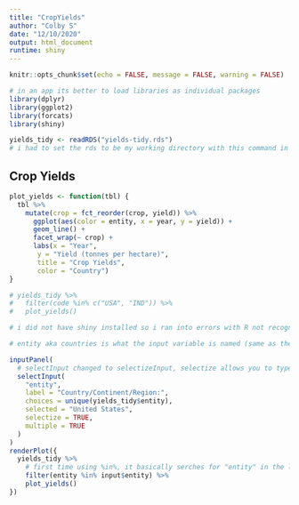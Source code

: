 ```yaml
---
title: "CropYields"
author: "Colby S"
date: "12/10/2020"
output: html_document
runtime: shiny
---
```


```r
knitr::opts_chunk$set(echo = FALSE, message = FALSE, warning = FALSE)
```

```r
# in an app its better to load libraries as individual packages
library(dplyr)
library(ggplot2)
library(forcats)
library(shiny)

yields_tidy <- readRDS("yields-tidy.rds")
# i had to set the rds to be my working directory with this command in console : setwd("crop-yields-shiny")
```


## Crop Yields

```r

plot_yields <- function(tbl) {
  tbl %>%
    mutate(crop = fct_reorder(crop, yield)) %>%
      ggplot(aes(color = entity, x = year, y = yield)) +
      geom_line() +
      facet_wrap(~ crop) +
      labs(x = "Year",
       y = "Yield (tonnes per hectare)",
       title = "Crop Yields",
       color = "Country")
}

# yields_tidy %>%
#   filter(code %in% c("USA", "IND")) %>%
#   plot_yields()

```

```r

# i did not have shiny installed so i ran into errors with R not recognizing inputPanel function lol

# entity aka countries is what the input variable is named (same as the variable name in the dataset), label is just what text will appear above the interface, there is a selection box that allows one to select a country from a list of unique contries, by default USA is selected

inputPanel(
  # selectInput changed to selectizeInput, selectize allows you to type input and narrows down the selectable options based on your text
  selectInput(
    "entity",
    label = "Country/Continent/Region:",
    choices = unique(yields_tidy$entity),
    selected = "United States",
    selectize = TRUE,
    multiple = TRUE
  )
)
renderPlot({
  yields_tidy %>%
    # first time using %in%, it basically serches for "entity" in the list "input$entity" 
    filter(entity %in% input$entity) %>%
    plot_yields()
})
```


